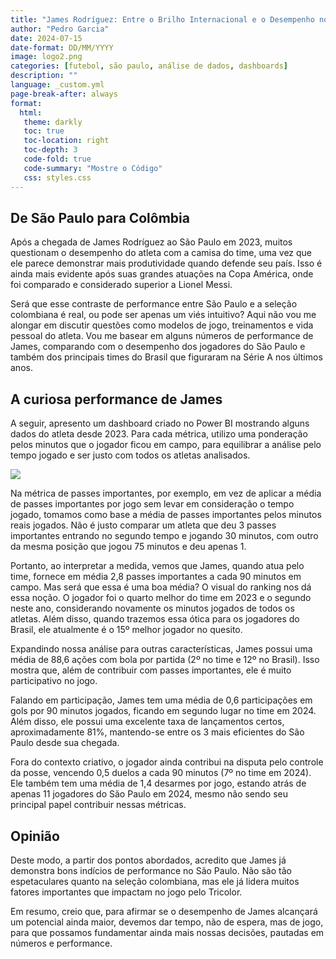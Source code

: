 ```yaml
---
title: "James Rodríguez: Entre o Brilho Internacional e o Desempenho no São Paulo"
author: "Pedro Garcia"
date: 2024-07-15
date-format: DD/MM/YYYY
image: logo2.png
categories: [futebol, são paulo, análise de dados, dashboards]
description: ""
language: _custom.yml
page-break-after: always
format:
  html:
   theme: darkly
   toc: true
   toc-location: right
   toc-depth: 3
   code-fold: true
   code-summary: "Mostre o Código"
   css: styles.css
---
```


## De São Paulo para Colômbia {.justify}

Após a chegada de James Rodríguez ao São Paulo em 2023, muitos questionam o desempenho do atleta com a camisa do time, uma vez que ele parece demonstrar mais produtividade quando defende seu país. Isso é ainda mais evidente após suas grandes atuações na Copa América, onde foi comparado e considerado superior a Lionel Messi.

Será que esse contraste de performance entre São Paulo e a seleção colombiana é real, ou pode ser apenas um viés intuitivo? Aqui não vou me alongar em discutir questões como modelos de jogo, treinamentos e vida pessoal do atleta. Vou me basear em alguns números de performance de James, comparando com o desempenho dos jogadores do São Paulo e também dos principais times do Brasil que figuraram na Série A nos últimos anos.

## A curiosa performance de James {.justify}

A seguir, apresento um dashboard criado no Power BI mostrando alguns dados do atleta desde 2023. Para cada métrica, utilizo uma ponderação pelos minutos que o jogador ficou em campo, para equilibrar a análise pelo tempo jogado e ser justo com todos os atletas analisados.

![](JAMESSPFC1.png)

Na métrica de passes importantes, por exemplo, em vez de aplicar a média de passes importantes por jogo sem levar em consideração o tempo jogado, tomamos como base a média de passes importantes pelos minutos reais jogados. Não é justo comparar um atleta que deu 3 passes importantes entrando no segundo tempo e jogando 30 minutos, com outro da mesma posição que jogou 75 minutos e deu apenas 1.

Portanto, ao interpretar a medida, vemos que James, quando atua pelo time, fornece em média 2,8 passes importantes a cada 90 minutos em campo. Mas será que essa é uma boa média? O visual do ranking nos dá essa noção. O jogador foi o quarto melhor do time em 2023 e o segundo neste ano, considerando novamente os minutos jogados de todos os atletas. Além disso, quando trazemos essa ótica para os jogadores do Brasil, ele atualmente é o 15º melhor jogador no quesito.

Expandindo nossa análise para outras características, James possui uma média de 88,6 ações com bola por partida (2º no time e 12º no Brasil). Isso mostra que, além de contribuir com passes importantes, ele é muito participativo no jogo.

Falando em participação, James tem uma média de 0,6 participações em gols por 90 minutos jogados, ficando em segundo lugar no time em 2024. Além disso, ele possui uma excelente taxa de lançamentos certos, aproximadamente 81%, mantendo-se entre os 3 mais eficientes do São Paulo desde sua chegada.

Fora do contexto criativo, o jogador ainda contribui na disputa pelo controle da posse, vencendo 0,5 duelos a cada 90 minutos (7º no time em 2024). Ele também tem uma média de 1,4 desarmes por jogo, estando atrás de apenas 11 jogadores do São Paulo em 2024, mesmo não sendo seu principal papel contribuir nessas métricas.

## Opinião {.justify}

Deste modo, a partir dos pontos abordados, acredito que James já demonstra bons indícios de performance no São Paulo. Não são tão espetaculares quanto na seleção colombiana, mas ele já lidera muitos fatores importantes que impactam no jogo pelo Tricolor.

Em resumo, creio que, para afirmar se o desempenho de James alcançará um potencial ainda maior, devemos dar tempo, não de espera, mas de jogo, para que possamos fundamentar ainda mais nossas decisões, pautadas em números e performance.